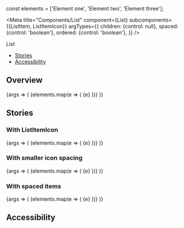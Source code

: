 const elements = ['Element one', 'Element two', 'Element three'];

<Meta
  title="Components/List"
  component={List}
  subcomponents={{ListItem, ListItemIcon}}
  argTypes={{
    children: {control: null},
    spaced: {control: 'boolean'},
    ordered: {control: 'boolean'},
  }}
/>

<PageHeader>List</PageHeader>

- [Stories](#stories)
- [Accessibility](#accessibility)

## Overview

<Canvas>
  <Story name="Default">
    {args => (
      <List {...args}>
        {elements.map(e => (
          <ListItem key={e}>{e}</ListItem>
        ))}
      </List>
    )}
  </Story>
</Canvas>

<ArgsTable story="Default" />

## Stories

### With ListItemIcon

<Canvas>
  <Story name="With ListItemIcon">
    {args => (
      <List>
        {elements.map(e => (
          <ListItem key={e}>
            <ListItemIcon>
              <Icon
                color="icon-black"
                type="chevron_right"
                size={16}
                aria-hidden
              />
            </ListItemIcon>
            <Text>{e}</Text>
          </ListItem>
        ))}
      </List>
    )}
  </Story>
</Canvas>

### With smaller icon spacing

<Canvas>
  <Story name="With smaller icon spacing">
    {args => (
      <List>
        {elements.map(e => (
          <ListItem key={e}>
            <ListItemIcon small>
              <Icon
                color="icon-black"
                type="chevron_right"
                size={16}
                aria-hidden
              />
            </ListItemIcon>
            <Text>{e}</Text>
          </ListItem>
        ))}
      </List>
    )}
  </Story>
</Canvas>

### With spaced items

<Canvas>
  <Story name="With spaced items">
    {args => (
      <List spaced>
        {elements.map(e => (
          <ListItem key={e}>
            <ListItemIcon>
              <Icon
                color="icon-black"
                type="chevron_right"
                size={16}
                aria-hidden
              />
            </ListItemIcon>
            <Text>{e}</Text>
          </ListItem>
        ))}
      </List>
    )}
  </Story>
</Canvas>

## Accessibility

<ListA11y />
